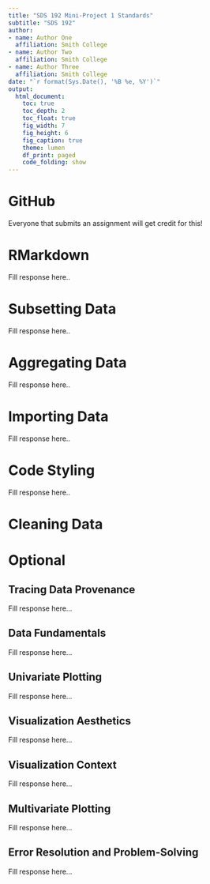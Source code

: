 ```yaml
---
title: "SDS 192 Mini-Project 1 Standards"
subtitle: "SDS 192"
author: 
- name: Author One
  affiliation: Smith College
- name: Author Two
  affiliation: Smith College
- name: Author Three
  affiliation: Smith College
date: "`r format(Sys.Date(), '%B %e, %Y')`"
output: 
  html_document:
    toc: true
    toc_depth: 2
    toc_float: true
    fig_width: 7
    fig_height: 6
    fig_caption: true
    theme: lumen
    df_print: paged
    code_folding: show
---
```


# GitHub

Everyone that submits an assignment will get credit for this!

# RMarkdown

Fill response here..

# Subsetting Data

Fill response here..

# Aggregating Data

Fill response here..

# Importing Data

Fill response here..

# Code Styling

Fill response here..

# Cleaning Data

# Optional

## Tracing Data Provenance 

Fill response here...

## Data Fundamentals

Fill response here...

## Univariate Plotting

Fill response here...

## Visualization Aesthetics

Fill response here...

## Visualization Context 

Fill response here...

## Multivariate Plotting

Fill response here...

## Error Resolution and Problem-Solving

Fill response here...



